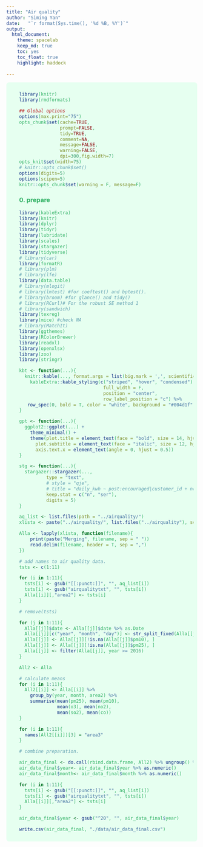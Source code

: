 ```yaml
---
title: "Air quality"
author: "Siming Yan"
date:   "`r format(Sys.time(), '%d %B, %Y')`"
output:
  html_document:
    theme: spacelab
    keep_md: true
    toc: yes
    toc_float: true
    highlight: haddock
    
---
```


<html>
<style> 
div.bgm { background-color:#e6fff0; border-radius: 7px; padding: 10px;} 
.ans {
  color: purple;
  font-weight: bold;
}
#main { 
    color: #2cb061; 
}
</style>

<div class = "bgm">

<ul id="main">


```r
library(knitr)
library(rmdformats)

## Global options
options(max.print="75")
opts_chunk$set(cache=TRUE,
               prompt=FALSE,
               tidy=TRUE,
               comment=NA,
               message=FALSE,
               warning=FALSE,
               dpi=300,fig.width=7)
opts_knit$set(width=75)
# knitr::opts_chunk$set()
options(digits=5)
options(scipen=5)
knitr::opts_chunk$set(warning = F, message=F)

```

### 0. prepare

```r
library(kableExtra)
library(knitr)
library(dplyr)
library(tidyr)
library(lubridate)
library(scales)
library(stargazer)
library(tidyverse)
# library(car)
library(formatR)
# library(plm)
# library(lfe)
library(data.table)
# library(mlogit)
# library(lmtest) #for coeftest() and bptest().
# library(broom) #for glance() and tidy()
# library(RCurl)# For the robust SE method 1
# library(sandwich)
library(texreg) 
library(mice) #check NA
# library(MatchIt)
library(ggthemes)
library(RColorBrewer)
library(readxl)
library(openxlsx)
library(zoo)
library(stringr)
```

```r
kbt <- function(...){
  knitr::kable(..., format.args = list(big.mark = ',', scientific = F)) %>%
    kableExtra::kable_styling(c("striped", "hover", "condensed"),
                               full_width = F,
                               position = "center",
                               row_label_position = "c") %>%
   row_spec(0, bold = T, color = "white", background = "#004d1f")
}

gpt <- function(...){
  ggplot2::ggplot(...) + 
    theme_minimal() +
    theme(plot.title = element_text(face = "bold", size = 14, hjust = 0.5),
      plot.subtitle = element_text(face = "italic", size = 12, hjust = 0.5), 
      axis.text.x = element_text(angle = 0, hjust = 0.5))
}

stg <- function(...){
  stargazer::stargazer(..., 
          type = "text",
          # style = "qje",
          # title = "daily_kwh ~ post:encouraged|customer_id + no.bill|0|customer_id",
          keep.stat = c("n", "ser"),
          digits = 5)
}
```




```r
aq_list <- list.files(path = "../airquality/") 
xlista <- paste("../airquality/", list.files("../airquality"), sep = "")
```

```r
Alla <- lapply(xlista, function(filename){
    print(paste("Merging", filename, sep = " "))
    read.delim(filename, header = T, sep = ",")
})

```



```r
# add names to air quality data.
tsts <- c(1:11)

for (i in 1:11){
  tsts[i] <- gsub("[[:punct:]]", "", aq_list[i])
  tsts[i] <- gsub("airqualitytxt", "", tsts[i])
  Alla[[i]][,"area2"] <- tsts[i]
}

# remove(tsts)

```


```r

for (j in 1:11){
  Alla[[j]]$date <- Alla[[j]]$date %>% as.Date
  Alla[[j]][c("year", "month", "day")] <- str_split_fixed(Alla[[j]]$date, "-", 3) #  change to year month date
  Alla[[j]] <- Alla[[j]][!is.na(Alla[[j]]$pm10), ] 
  Alla[[j]] <- Alla[[j]][!is.na(Alla[[j]]$pm25), ] 
  Alla[[j]] <- filter(Alla[[j]], year >= 2016)
}

All2 <- Alla
```


```r
# calculate means
for (i in 1:11){
  All2[[i]] <- Alla[[i]] %>% 
    group_by(year, month, area2) %>% 
    summarise(mean(pm25), mean(pm10), 
              mean(o3), mean(no2),
              mean(so2), mean(co))
}

for (i in 1:11){
  names(All2[[i]])[3] = "area3"
}

```

```r

# combine preparation.

air_data_final <- do.call(rbind.data.frame, All2) %>% ungroup() %>% data.frame()
air_data_final$year<- air_data_final$year %>% as.numeric()
air_data_final$month<- air_data_final$month %>% as.numeric()

for (i in 1:11){
  tsts[i] <- gsub("[[:punct:]]", "", aq_list[i])
  tsts[i] <- gsub("airqualitytxt", "", tsts[i])
  Alla[[i]][,"area2"] <- tsts[i]
}

air_data_final$year <- gsub("^20", "", air_data_final$year)
```

```r
write.csv(air_data_final, "./data/air_data_final.csv")
```


<!-- #-------------------------------------------- -->
<!-- #-------------------------------------------- -->



